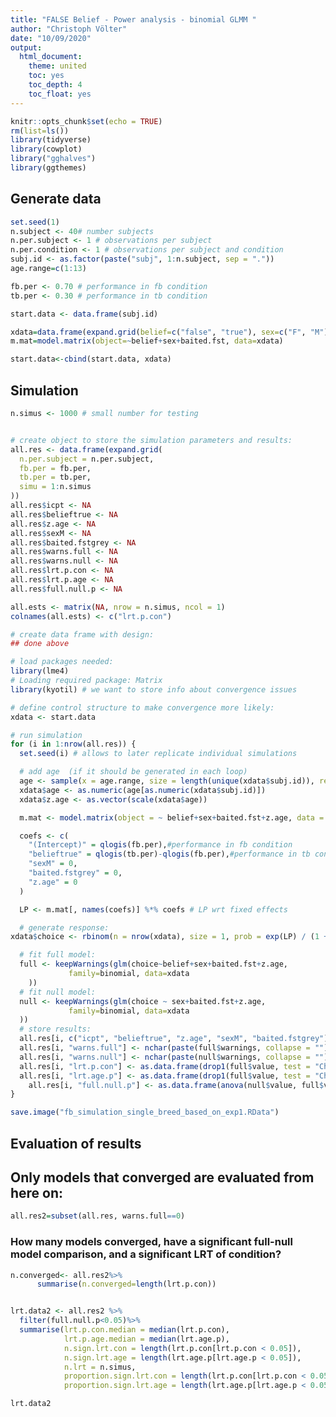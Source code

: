 ```yaml
---
title: "FALSE Belief - Power analysis - binomial GLMM "
author: "Christoph Völter"
date: "10/09/2020"
output: 
  html_document:
    theme: united
    toc: yes
    toc_depth: 4
    toc_float: yes
---
```


```r
knitr::opts_chunk$set(echo = TRUE)
rm(list=ls())
library(tidyverse)
library(cowplot)
library("gghalves")
library(ggthemes)


```

## Generate data

```r

set.seed(1)
n.subject <- 40# number subjects
n.per.subject <- 1 # observations per subject
n.per.condition <- 1 # observations per subject and condition
subj.id <- as.factor(paste("subj", 1:n.subject, sep = "."))
age.range=c(1:13)

fb.per <- 0.70 # performance in fb condition
tb.per <- 0.30 # performance in tb condition

start.data <- data.frame(subj.id)

xdata=data.frame(expand.grid(belief=c("false", "true"), sex=c("F", "M"), baited.fst=c("blue", "grey")))
m.mat=model.matrix(object=~belief+sex+baited.fst, data=xdata)

start.data<-cbind(start.data, xdata)

```


## Simulation

```r
n.simus <- 1000 # small number for testing


# create object to store the simulation parameters and results:
all.res <- data.frame(expand.grid(
  n.per.subject = n.per.subject, 
  fb.per = fb.per,
  tb.per = tb.per,
  simu = 1:n.simus
))
all.res$icpt <- NA
all.res$belieftrue <- NA
all.res$z.age <- NA
all.res$sexM <- NA
all.res$baited.fstgrey <- NA
all.res$warns.full <- NA
all.res$warns.null <- NA
all.res$lrt.p.con <- NA
all.res$lrt.p.age <- NA
all.res$full.null.p <- NA

all.ests <- matrix(NA, nrow = n.simus, ncol = 1)
colnames(all.ests) <- c("lrt.p.con")

# create data frame with design:
## done above

# load packages needed:
library(lme4)
# Loading required package: Matrix
library(kyotil) # we want to store info about convergence issues

# define control structure to make convergence more likely:
xdata <- start.data

# run simulation
for (i in 1:nrow(all.res)) {
  set.seed(i) # allows to later replicate individual simulations

  # add age  (if it should be generated in each loop)
  age <- sample(x = age.range, size = length(unique(xdata$subj.id)), replace = T)
  xdata$age <- as.numeric(age[as.numeric(xdata$subj.id)])
  xdata$z.age <- as.vector(scale(xdata$age))

  m.mat <- model.matrix(object = ~ belief+sex+baited.fst+z.age, data = xdata) # create model martix

  coefs <- c(
    "(Intercept)" = qlogis(fb.per),#performance in fb condition
    "belieftrue" = qlogis(tb.per)-qlogis(fb.per),#performance in tb condition
    "sexM" = 0,
    "baited.fstgrey" = 0,
    "z.age" = 0
  )

  LP <- m.mat[, names(coefs)] %*% coefs # LP wrt fixed effects

  # generate response:
xdata$choice <- rbinom(n = nrow(xdata), size = 1, prob = exp(LP) / (1 + exp(LP)))

  # fit full model:
  full <- keepWarnings(glm(choice~belief+sex+baited.fst+z.age,
			 family=binomial, data=xdata
    ))
  # fit null model:
  null <- keepWarnings(glm(choice ~ sex+baited.fst+z.age,
			 family=binomial, data=xdata
  ))
  # store results:
  all.res[i, c("icpt", "belieftrue", "z.age", "sexM", "baited.fstgrey")] <- coef(full$value)
  all.res[i, "warns.full"] <- nchar(paste(full$warnings, collapse = ""))
  all.res[i, "warns.null"] <- nchar(paste(null$warnings, collapse = ""))
  all.res[i, "lrt.p.con"] <- as.data.frame(drop1(full$value, test = "Chisq"))["belief", "Pr(>Chi)"]
  all.res[i, "lrt.age.p"] <- as.data.frame(drop1(full$value, test = "Chisq"))["z.age", "Pr(>Chi)"]
    all.res[i, "full.null.p"] <- as.data.frame(anova(null$value, full$value, test = "Chisq"))[2, "Pr(>Chi)"]
}

save.image("fb_simulation_single_breed_based_on_exp1.RData")
```

## Evaluation of results 




## Only models that converged are evaluated from here on:  

```r
all.res2=subset(all.res, warns.full==0)
```


### How many models converged, have a significant full-null model comparison, and a significant LRT of condition?  
```r
n.converged<- all.res2%>%
      summarise(n.converged=length(lrt.p.con))


lrt.data2 <- all.res2 %>%
  filter(full.null.p<0.05)%>%
  summarise(lrt.p.con.median = median(lrt.p.con), 
            lrt.p.age.median = median(lrt.age.p),
            n.sign.lrt.con = length(lrt.p.con[lrt.p.con < 0.05]),
            n.sign.lrt.age = length(lrt.age.p[lrt.age.p < 0.05]),
            n.lrt = n.simus,
            proportion.sign.lrt.con = length(lrt.p.con[lrt.p.con < 0.05]) / n.simus,
            proportion.sign.lrt.age = length(lrt.age.p[lrt.age.p < 0.05]) / n.simus)

lrt.data2
```
